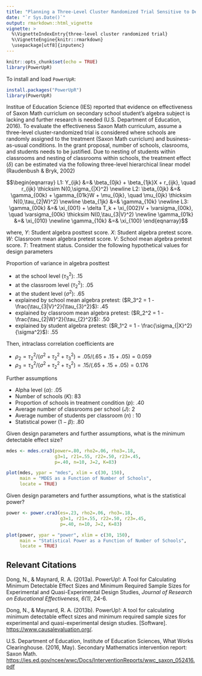 ---
title: "Planning a Three-Level Cluster Randomized Trial Sensitive to Detect Main Treatment Effect"
date: "`r Sys.Date()`"
output: rmarkdown::html_vignette
vignette: >
  %\VignetteIndexEntry{three-level cluster randomized trial}
  %\VignetteEngine{knitr::rmarkdown}
  \usepackage[utf8]{inputenc}
---

```{r setup, include=FALSE}
knitr::opts_chunk$set(echo = TRUE)
library(PowerUpR)
```

To install and load `PowerUpR`:
```{r,  message=FALSE, eval=FALSE}
install.packages("PowerUpR")
library(PowerUpR)
```


Institue of Education Science (IES) reported that evidence on effectiveness of Saxon Math curriclum on secondary school student's algebra subject is lacking and further research is needed (U.S. Department of Education, 2016). To evaluate the effectiveness Saxon Math curriculum, assume a three-level cluster-randomized trial is considered where schools are randomly assigned to the treatment (Saxon Math curriclum) and business-as-usual conditions. In the grant proposal, number of schools, clasrooms, and students needs to be justified. Due to nesting of students within classrooms and nesting of classrooms within schools, the treatment effect ($\delta$) can be estimated via the following three-level hierarchical linear model (Raudenbush & Bryk, 2002)

$$\begin{eqnarray}
  L1: Y_{ijk} &=& \beta_{0jk} + \beta_{1jk}X + r_{ijk}, \quad r_{ijk} \thicksim N(0,\sigma_{|X}^2) \newline
  L2: \beta_{0jk} &=& \gamma_{00k} + \gamma_{01k}W + \mu_{0jk}, \quad \mu_{0jk} \thicksim N(0,\tau_{2|W}^2) \newline
      \beta_{1jk} &=& \gamma_{10k} \newline
  L3: \gamma_{00k} &=& \xi_{001} + \delta T_k + \xi_{002}V + \varsigma_{00k}, \quad \varsigma_{00k} \thicksim N(0,\tau_{3|V}^2) \newline
      \gamma_{01k} &=& \xi_{010} \newline
      \gamma_{10k} &=& \xi_{100}
  \end{eqnarray}$$

where, $Y$: Student algebra posttest score. $X$: Student algebra pretest score. $W$: Classroom mean algebra pretest score. $V$: School mean algebra pretest score. $T$: Treatment status. Consider the following hypothetical values for design parameters

Proportion of variance in algebra posttest 

- at the school level ($\tau_3^2$): $.15$
- at the classroom level ($\tau_2^2$):  $.05$
- at the student level ($\sigma^2$): $.65$
- explained by school mean algebra pretest: ($R_3^2 = 1 - \frac{\tau_{3|V}^2}{\tau_{3}^2}$):  $.45$
- explained by classroom mean algebra pretest: ($R_2^2 = 1 - \frac{\tau_{2|W}^2}{\tau_{2}^2}$): $.50$
- explained by student algebra pretest: ($R_1^2 = 1 - \frac{\sigma_{|X}^2}{\sigma^2}$): $.55$

Then, intraclass correlation coefficients are

  - $\rho_2 = \tau_2^2 / (\sigma^2 + \tau_2^2 + \tau_3^2) = .05 /(.65 + .15 + .05) = 0.059$ 
  - $\rho_3 = \tau_3^2 / (\sigma^2 + \tau_2^2 + \tau_3^2) = .15 /(.65 + .15 + .05) = 0.176$ 

Further assumptions 

- Alpha level ($\alpha$): $.05$
- Number of schools ($K$): $83$
- Proportion of schools in treatment condition ($p$): $.40$
- Average number of classrooms per school ($J$): $2$
- Average number of students per classroom ($n$) : $10$
- Statistical power ($1-\beta$): $.80$ 

Given design parameters and further assumptions, what is the minimum detectable effect size?
```{r, message=FALSE, fig.width=7, fig.height=5}
mdes <- mdes.cra3(power=.80, rho2=.06, rho3=.18,
                  g3=1, r21=.55, r22=.50, r23=.45,
                  p=.40, n=10, J=2, K=83)

plot(mdes, ypar = "mdes", xlim = c(30, 150),
     main = "MDES as a Function of Number of Schools",
     locate = TRUE)
```

Given design parameters and further assumptions, what is the statistical power?

```{r, message=FALSE, fig.width=7, fig.height=5}
power <- power.cra3(es=.23, rho2=.06, rho3=.18,
                    g3=1, r21=.55, r22=.50, r23=.45,
                    p=.40, n=10, J=2, K=83)

plot(power, ypar = "power", xlim = c(30, 150),
     main = "Statistical Power as a Function of Number of Schools",
     locate = TRUE)

```


## Relevant Citations

Dong, N., & Maynard, R. A. (2013a). PowerUp!: A Tool for Calculating Minimum Detectable Effect Sizes and Minimum Required Sample Sizes
for Experimental and Quasi-Experimental Design Studies, *Journal of Research on Educational Effectiveness, 6(1)*, 24-6.

Dong, N., & Maynard, R. A. (2013b). PowerUp!: A tool for calculating minimum detectable
effect sizes and minimum required sample sizes for experimental and quasi-experimental
design studies. [Software].  [https://www.causalevaluation.org/](https://www.causalevaluation.org/).

U.S. Department of Education, Institute of Education Sciences, What Works Clearinghouse. (2016, May).  Secondary Mathematics intervention report: Saxon Math. [https://ies.ed.gov/ncee/wwc/Docs/InterventionReports/wwc_saxon_052416.pdf](https://ies.ed.gov/ncee/wwc/Docs/InterventionReports/wwc_saxon_052416.pdf)

